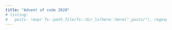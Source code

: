 ```yaml
---
title: "Advent of code 2020"
# listing:
#   posts: !expr fs::path_file(fs::dir_ls(here::here("_posts/"), regexp = "2020-\\d{2}"))
---
```



